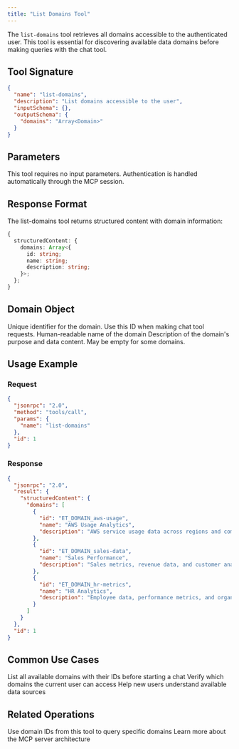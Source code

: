 ```yaml
---
title: "List Domains Tool"
---
```


The `list-domains` tool retrieves all domains accessible to the authenticated user. This tool is essential for discovering available data domains before making queries with the chat tool.

## Tool Signature

```json
{
  "name": "list-domains",
  "description": "List domains accessible to the user",
  "inputSchema": {},
  "outputSchema": {
    "domains": "Array<Domain>"
  }
}
```

## Parameters

This tool requires no input parameters. Authentication is handled automatically through the MCP session.

## Response Format

The list-domains tool returns structured content with domain information:

```typescript
{
  structuredContent: {
    domains: Array<{
      id: string;
      name: string;
      description: string;
    }>;
  };
}
```

## Domain Object

<ParamField path="id" type="string" required>
  Unique identifier for the domain. Use this ID when making chat tool requests.
</ParamField>

<ParamField path="name" type="string" required>
  Human-readable name of the domain
</ParamField>

<ParamField path="description" type="string" required>
  Description of the domain's purpose and data content. May be empty for some domains.
</ParamField>

## Usage Example

### Request

```json MCP Tool Call
{
  "jsonrpc": "2.0",
  "method": "tools/call",
  "params": {
    "name": "list-domains"
  },
  "id": 1
}
```

### Response

```json Response
{
  "jsonrpc": "2.0",
  "result": {
    "structuredContent": {
      "domains": [
        {
          "id": "ET_DOMAIN_aws-usage",
          "name": "AWS Usage Analytics",
          "description": "AWS service usage data across regions and companies"
        },
        {
          "id": "ET_DOMAIN_sales-data",
          "name": "Sales Performance",
          "description": "Sales metrics, revenue data, and customer analytics"
        },
        {
          "id": "ET_DOMAIN_hr-metrics",
          "name": "HR Analytics",
          "description": "Employee data, performance metrics, and organizational insights"
        }
      ]
    }
  },
  "id": 1
}
```

## Common Use Cases

<CardGroup cols={2}>
  <Card title="Domain Discovery" icon="search">
    List all available domains with their IDs before starting a chat
  </Card>
  <Card title="Access Validation" icon="shield-check">
    Verify which domains the current user can access
  </Card>
  <Card title="User Onboarding" icon="user-plus">
    Help new users understand available data sources
  </Card>
</CardGroup>

## Related Operations

<CardGroup cols={2}>
  <Card title="Chat Tool" icon="message" href="/integrations/mcp-server/tools/chat">
    Use domain IDs from this tool to query specific domains
  </Card>
  <Card title="MCP Server Overview" icon="server" href="/integrations/mcp-server/MCP-Server">
    Learn more about the MCP server architecture
  </Card>
</CardGroup>

